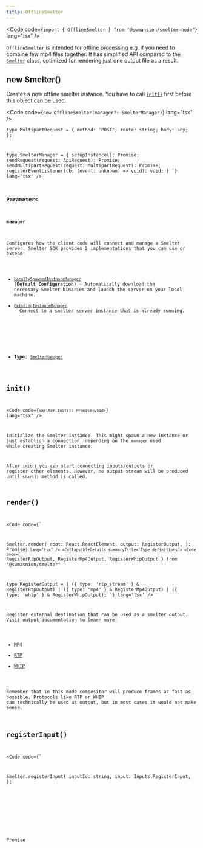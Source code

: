 ```yaml
---
title: OfflineSmelter
---
```


<Code code={`import { OfflineSmelter } from "@swmansion/smelter-node"`} lang="tsx" />

`OfflineSmelter` is intended for [offline processing](/fundamentals/glossary#offline-processing) e.g. if you need to combine few mp4 files together.
It has simplified API compared to the [`Smelter`](/ts-sdk/smelter) class, optimized for rendering just one output file as a result.

## new Smelter()
Creates a new offline smelter instance. You have to call [`init()`](#init) first before this object can be used.

<Code code={`new OfflineSmelter(manager?: SmelterManager)`} lang="tsx" />

<CollapsibleDetails summaryTitle='Type definitions'>
<Code code={`
  type ApiRequest = {
    method: 'GET' | 'POST';
    route: string;
    body?: object;
  };

  type MultipartRequest = {
    method: 'POST';
    route: string;
    body: any;
  };

  type SmelterManager = {
    setupInstance(): Promise<void>;
    sendRequest(request: ApiRequest): Promise<object>;
    sendMultipartRequest(request: MultipartRequest): Promise<object>;
    registerEventListener(cb: (event: unknown) => void): void;
  }
`} lang='tsx' />
</CollapsibleDetails>

### Parameters

#### manager
Configures how the client code will connect and manage a Smelter server. Smelter SDK provides 2 implementations that you can use or extend:
- [`LocallySpawnedInstnaceManager`](/ts-sdk/managers/node-locally-spawned) (**Default Configuration**) - Automatically download the necessary Smelter binaries and launch the server on your local machine.
- [`ExistingInstanceManager`](/ts-sdk/managers/node-existing-instance) - Connect to a smelter server instance that is already running.

<br/>

- **Type**: [`SmelterManager`](/ts-sdk/smelter#swmnasionsmelter-node)

## init()
<Code code={`Smelter.init(): Promise<void>`} lang="tsx" />

Initialize the Smelter instance. This might spawn a new instance or just establish a connection, depending on the `manager` used while creating Smelter instance.

After `init()` you can start connecting inputs/outputs or register other elements. However, no output stream will be produced until `start()` method is called.

## render()
<Code code={`

Smelter.render(
    root: React.ReactElement,
    output: RegisterOutput,
): Promise<object>`} lang="tsx" />
<CollapsibleDetails summaryTitle='Type definitions'>
<Code code={`
    RegisterRtpOutput,
    RegisterMp4Output,
    RegisterWhipOutput
} from "@swmasnion/smelter"

type RegisterOutput =
    | ({ type: 'rtp_stream' } & RegisterRtpOutput)
    | ({ type: 'mp4' } & RegisterMp4Output)
    | ({ type: 'whip' } & RegisterWhipOutput);
`} lang='tsx' />
</CollapsibleDetails>

Register external destination that can be used as a smelter output. Visit output documentation to learn more:
- [MP4](/ts-sdk/outputs/mp4)
- [RTP](/ts-sdk/outputs/rtp)
- [WHIP](/ts-sdk/outputs/whip)

<Aside type="caution">
Remember that in this mode compositor will produce frames as fast as possible. Protocols like RTP or WHIP
can technically be used as output, but in most cases it would not make sense.
</Aside>

## registerInput()
<Code code={`

Smelter.registerInput(
    inputId: string,
    input: Inputs.RegisterInput,
): Promise<object>`} lang="tsx" />
<CollapsibleDetails summaryTitle='Type definitions'>
<Code code={`
    RegisterRtpInput,
    RegisterMp4Input,
    RegisterWhipInput
} from "@swmasnion/smelter"

type RegisterInput =
    | ({ type: "rtp_stream" } & RegisterRtpInput)
    | ({ type: "mp4" } & RegisterMp4Input)
    | ({ type: "whip" } & RegisterWhipInput);
`} lang='tsx' />
</CollapsibleDetails>

Register external source that can be used as a smelter input. Visit input documentation to learn more:
- [MP4](/ts-sdk/inputs/mp4)
- [RTP](/ts-sdk/inputs/rtp)
- [WHIP](/ts-sdk/inputs/whip)

<Aside type="caution">
Remember that in this mode compositor will consume input frames as fast as possible. Protocols like RTP or WHIP
can technically be used as input, but in most cases it would limit processing back to real-time.
</Aside>

## registerImage()
<Code code={`

Smelter.registerImage(
    imageId: string,
    image: Renderers.RegisterImage,
): Promise<void>`} lang="tsx" />

Register an image asset. See [Renderers.RegisterImage](/ts-sdk/renderers/image/#renderersregisterimage) to learn more.

## registerShader()
<Code code={`

Smelter.registerShader(
    shaderId: string,
    shader: Renderers.RegisterShader,
): Promise<void>`} lang="tsx" />

Register a shader. See [Renderers.RegisterShader](/ts-sdk/renderers/shader#renderersregistershader) to learn more.
